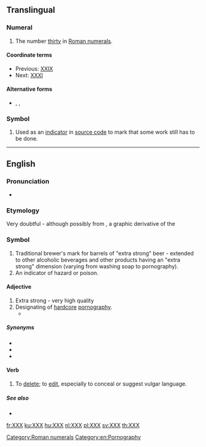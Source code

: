 {{also|xxx|.xxx}}
==Translingual==

===Numeral===
{{mul-number}}

# The number [[thirty]] in [[Roman numerals]].

====Coordinate terms====
* Previous: [[XXIX]]
* Next: [[XXXI]]

====Alternative forms====
* {{l|mul|xxx}}, {{l|mul|XXL}}, {{l|mul|xxl}}

===Symbol===
{{head|mul|symbol}}

# {{lb|mul|computing}} Used as an [[indicator]] in [[source code]] to mark that some work still has to be done.

[[Category:Roman numerals]]

----

==English==

===Pronunciation===
* {{IPA|[ʔɛksʔɛksʔɛks]|lang=en}}

===Etymology===
Very doubtful - although possibly from {{m|en|X}}, a graphic derivative of the {{m|en|skull and crossbones||indicator of death}}

===Symbol===
{{en-symbol}}

# Traditional brewer's mark for barrels of "extra strong" beer - extended to other alcoholic beverages and other products having an "extra strong" dimension (varying from washing soap to pornography).
# An indicator of hazard or poison.

====Adjective====
{{en-adj}}

# Extra strong - very high quality
# Designating of [[hardcore]] [[pornography]].
#* {{quote-journal
|date=April 19, 2012
|author=Josh Halliday
|title=Free speech haven or lawless cesspool – can the internet be civilised?
|work=the Guardian
|url=http://www.guardian.co.uk/technology/2012/apr/19/free-speech-haven-lawless-cesspool
|page=
|passage=Other global taboos, such as sex and suicide, manifest themselves widely online, with websites offering suicide guides and Hot '''XXX''' Action seconds away at the click of a button. The UK government will come under pressure to block access to pornographic websites this year when a committee of MPs publishes its report on protecting children online.}}

=====Synonyms=====
* {{l|en|pornographic}}
* {{l|en|X-rated}}
* {{l|en|XXXX}}

====Verb====
{{en-verb|es}}

# To [[delete]]; to [[edit]], especially to conceal or suggest vulgar language.

=====See also=====
* {{l|en|grawlix}}
[[Category:en:Pornography]]

[[fr:XXX]]
[[ku:XXX]]
[[hu:XXX]]
[[nl:XXX]]
[[pl:XXX]]
[[sv:XXX]]
[[th:XXX]]